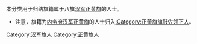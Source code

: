 本分类用于归纳旗籍属于八旗[[汉军正黄旗|汉军正黄旗]]的人士。

*注意，旗籍为[[内务府汉军正黄旗|内务府汉军正黄旗]]的人士归入[[:Category:正黃旗旗鼓佐领下人|:Category:正黃旗旗鼓佐领下人]]。

[[Category:汉军旗人|Category:汉军旗人]]
[[Category:正黄旗人|Category:正黄旗人]]